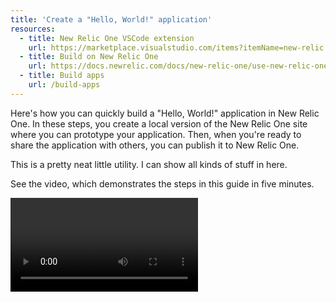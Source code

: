 ```yaml
---
title: 'Create a "Hello, World!" application'
resources:
  - title: New Relic One VSCode extension
    url: https://marketplace.visualstudio.com/items?itemName=new-relic.nr1
  - title: Build on New Relic One
    url: https://docs.newrelic.com/docs/new-relic-one/use-new-relic-one/build-new-relic-one/new-relic-one-build-your-own-custom-new-relic-one-application
  - title: Build apps
    url: /build-apps
---
```


Here's how you can quickly build a "Hello, World!" application in New Relic One. In these steps, you create a local version of the New Relic One site where you can prototype your application. Then, when you're ready to share the application with others, you can publish it to New Relic One.

<Collapser id="example-1" title="Check out this cool collapser">
  This is a pretty neat little utility. I can show all kinds of stuff in here.
</Collapser>

See the video, which demonstrates the steps in this guide in five minutes.

<Video id="7omo0qHxku8" type="youtube" />

## Before you begin

To get started, make sure you have accounts in GitHub and [New Relic](https://newrelic.com/signup/).

To develop projects, you need the New Relic One CLI (command line interface).

If you haven't already installed it, do the following:

- Install [Node.js](https://nodejs.org/en/download/).
- Complete all the steps in the [CLI quick start](https://one.newrelic.com/launcher/developer-center.launcher?pane=eyJuZXJkbGV0SWQiOiJkZXZlbG9wZXItY2VudGVyLmRldmVsb3Blci1jZW50ZXIifQ==).

For additional details about setting up your environment, see [Set up your development environment](set-up-dev-env).

<Callout variant="tip">

Use the [New Relic One VSCode extension](https://marketplace.visualstudio.com/items?itemName=new-relic.nr1)
or the [New Relic VSCode extension pack](https://marketplace.visualstudio.com/items?itemName=new-relic.new-relic-extension-pack) to build your apps.

</Callout>

## Create a local version of the "Hello, World!" application

The CLI allows you to run a local version of New Relic One. You can develop your application locally before you publish it in New Relic One.

If you followed all the steps in the CLI quick start, you now have files under a new directory named after your nerdpack project. Here's how you edit those files to create a "Hello, World!" project:

Open a code editor and point it to the new directory named after your nerdpack project (for example, `my-awesome-nerdpack`).

Your code editor displays two artifacts:

- `launchers` containing the homepage tile
- `nerdlets` containing your application code

Expand `nerdlets` in your code editor, and open `index.js`.

Change the default `return` message to `"Hello, World!"`:

```js
import React from 'react';

// https://docs.newrelic.com/docs/new-relic-programmable-platform-introduction

export default class MyAwesomeNerdpackNerdletNerdlet extends React.Component {
  render() {
    return <h1>"Hello, World!"</h1>;
  }
}
```

As an optional step, you can add a custom launcher icon using any image file named `icon.png`. Replace the default `icon.png` file under `launcher` by dragging in your new image file:

![Launcher artifact with icon.png](./images/custom-tile.png)

 <Callout variant="tip">

You will need an icon.png in 2 places for it to be representing properly in the New Relic One Catalog, To set a launcher icon place an icon.png file in the the launcher directory. To set the icon for the app details page place an icon in the root directory of the project.

</Callout>

To change the name of the launcher to something meaningful, in your code editor under `launchers`, open `nr1.json`.

Change the value for `displayName` to anything you want as the launcher label, and save the file:

```json
{
  "schemaType": "LAUNCHER",
  "id": "my-awesome-nerdpack-launcher",
  "description": "Describe me",
  "displayName": "INSERT_YOUR_TILE_LABEL_HERE",
  "rootNerdletId": "my-awesome-nerdpack-nerdlet"
}
```

To see your new changes locally, start the Node server with this command in your terminal:

```bash
npm start
```

Open a browser and go to [https://one.newrelic.com/?nerdpacks=local](https://one.newrelic.com/?nerdpacks=local) (this url is also shown in the terminal).

When the browser opens, click **Apps**, and then in the **Other apps** section, click the new launcher for your application. Here's an example where we inserted a leaf icon:

![The customized nerdlet launcher](./images/hello-world-launcher.png)

After you click the new launcher, your "Hello, World!" appears:

![Hello, World in the browser](./images/hello-world-output-local.png)

## Publish your application to New Relic

Your colleagues can't see your local application, so when you are ready to share it, publish it to the New Relic One catalog. The catalog is where you can find any pre-existing custom applications, as well as any applications you create in your own organization.

Execute the following in your terminal:

```bash
nr1 nerdpack:publish
```

Close your local New Relic One development tab, and open [New Relic One](https://one.newrelic.com).

Click the **Apps** launcher.

Under **New Relic One catalog**, click the launcher for your new application.

When your new application opens, notice that it doesn't display any helpful descriptive information. The next section shows you how to add descriptive metadata.

![An empty application description in the catalog](./images/catalog-description-empty.png)

<figcaption>

This is a custom caption that goes under the image

</figcaption>

## Add details to describe your project

Now that your new application is in the New Relic One catalog, you can add details that help users understand what your application does and how to use it.

Go to your project in the terminal and execute the following:

```bash
nr1 create
```

Select **catalog**, which creates a stub in your project under the `catalog` directory. Here's how the results might look in your code editor:

![Catalog stub](./images/new-catalog-stub.png)

In the `catalog` directory of your project, add screenshots or various types of metadata to describe your project. For details about what you can add, see [Add catalog metadata and screenshots](https://docs.newrelic.com/docs/new-relic-one/use-new-relic-one/build-new-relic-one/discover-manage-applications-new-relic-one-catalog#clamshell-2).

After you add the screenshots and descriptions you want, execute the following to save your metadata to the catalog:

```bash
nr1 catalog:submit
```

Return to the catalog and refresh the page to see your new screenshots and metadata describing your project.

## Subscribe accounts to your application

To make sure other users see your application in the catalog, you need to subscribe accounts to the application. Any user with the NerdPack manager or admin role can subscribe to an application from accounts that they have permission to manage.

If you're not already displaying your application's description page in the browser, click the launcher for the application in the catalog under **Your company applications**.

On your application's description page, click **Add this app**.

Select the accounts you want to subscribe to the application, and then click **Update accounts** to save your selections.

When you return to the Apps page, you'll see the launcher for your new application.

## Advance configurations

### Extend webpack configuration

You can use our `.extended-webpackrc.js` file to extend the webpack 4 configuration. This allows you to add your own aliases, scripts, and configurations when locally serving or deploying your app.

### Proxy browser setup

Generally, you don't need to know how your application code is loaded in New Relic One. But understanding how this works can help you if you encounter issues (for example, with a proxy or browser setup).

When developing, your code is served from your local laptop by using an nr-local.net subdomain. This domain points to 127.0.0.1, and will use a variety of ports to connect, including 9973.

In order to load third-party code into the platform, (both in development and production), New Relic One uses an `<IFRAME>`, as well as a separate domain (a subdomain of nr-ext.net) to perform the load, relying on same-domain policy to sandbox the code.

For this reason, your network administrator may need to enable access to:

- Any subdomain of nr-local.net, or, at the very least, to any domain of the shape of `<UserId>`.nr-local.net, where UserId is a 32-hexadecimal character identifier that is unique to the user logged into the platform (you can use `[0-9a-f]{32}` to discriminate it).

- Any subdomain of nr-ext.net, or, at the very least, to any domain in the shape of `<NerdpackUuid>`.g `<NerdpackGid>`.nr-ext.net, where NerdpackUuid is the UUID assigned to your package, and NerdpackGid is zero, or a positive integer (you can use `0|[1-9]\d+` to discriminate it).

## Sample code

The following is some sample code that you can use as configuration in your application.

```xml
<dependency>
  <groupId>com.newrelic.agent.java</groupId>
  <artifactId>newrelic-java</artifactId>
  <version><var>JAVA_AGENT_VERSION</var></version>
  <scope>provided</scope>
  <type>zip</type>
  <accountId><mark>YOUR_ACCOUNT_ID</mark></accountId>
</dependency>
```

Replace <mark>YOUR_ACCOUNT_ID</mark> with your account ID and <var>JAVA_AGENT_VERSION</var> with the agent version you want to install.

## Summary

Now that you've completed the steps in this example, you learned the basic steps to:

- Create a local application.
- Publish the application to the New Relic One catalog so you can share it with your colleagues.
- Add details to the project in the catalog so users understand how to use it.
- Subscribe accounts to your application so other users can use it.


## Tabs

<Tabs>
  <TabsBar>
    <TabsBarItem id="tab-1">Tabs 1</TabsBarItem>
    <TabsBarItem id="tab-2">Tabs 2</TabsBarItem>
    <TabsBarItem id="tab-3">Tabs 3</TabsBarItem>
  </TabsBar>
  <TabsPages>
    <TabsPageItem id="tab-1">
      Tab 1
    </TabsPageItem>
    <TabsPageItem id="tab-2">
      Tab 2
    </TabsPageItem>
    <TabsPageItem id="tab-3">
      Tab 3
    </TabsPageItem>

  </TabsPages>
</Tabs>